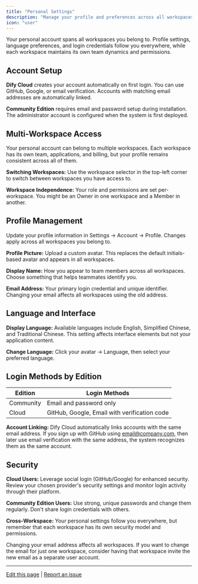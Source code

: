 ```yaml
---
title: "Personal Settings"
description: "Manage your profile and preferences across all workspaces"
icon: "user"
---
```


Your personal account spans all workspaces you belong to. Profile settings, language preferences, and login credentials follow you everywhere, while each workspace maintains its own team dynamics and permissions.

## Account Setup

**Dify Cloud** creates your account automatically on first login. You can use GitHub, Google, or email verification. Accounts with matching email addresses are automatically linked.

**Community Edition** requires email and password setup during installation. The administrator account is configured when the system is first deployed.

## Multi-Workspace Access

Your personal account can belong to multiple workspaces. Each workspace has its own team, applications, and billing, but your profile remains consistent across all of them.

**Switching Workspaces:** Use the workspace selector in the top-left corner to switch between workspaces you have access to.

**Workspace Independence:** Your role and permissions are set per-workspace. You might be an Owner in one workspace and a Member in another.

## Profile Management

Update your profile information in Settings → Account → Profile. Changes apply across all workspaces you belong to.

**Profile Picture:** Upload a custom avatar. This replaces the default initials-based avatar and appears in all workspaces.

**Display Name:** How you appear to team members across all workspaces. Choose something that helps teammates identify you.

**Email Address:** Your primary login credential and unique identifier. Changing your email affects all workspaces using the old address.

## Language and Interface

**Display Language:** Available languages include English, Simplified Chinese, and Traditional Chinese. This setting affects interface elements but not your application content.

**Change Language:** Click your avatar → Language, then select your preferred language.

## Login Methods by Edition

<table>
  <thead>
    <tr>
      <th>Edition</th>
      <th>Login Methods</th>
    </tr>
  </thead>
  <tbody>
    <tr>
      <td>Community</td>
      <td>Email and password only</td>
    </tr>
    <tr>
      <td>Cloud</td>
      <td>GitHub, Google, Email with verification code</td>
    </tr>
  </tbody>
</table>

**Account Linking:** Dify Cloud automatically links accounts with the same email address. If you sign up with GitHub using email@company.com, then later use email verification with the same address, the system recognizes them as the same account.

## Security

**Cloud Users:** Leverage social login (GitHub/Google) for enhanced security. Review your chosen provider's security settings and monitor login activity through their platform.

**Community Edition Users:** Use strong, unique passwords and change them regularly. Don't share login credentials with others.

**Cross-Workspace:** Your personal settings follow you everywhere, but remember that each workspace has its own security model and permissions.

<Warning>
Changing your email address affects all workspaces. If you want to change the email for just one workspace, consider having that workspace invite the new email as a separate user account.
</Warning>

---

[Edit this page](https://github.com/langgenius/dify-docs/edit/main/en/guides/management/personal-account-management.mdx) | [Report an issue](https://github.com/langgenius/dify-docs/issues/new?template=docs.yml)